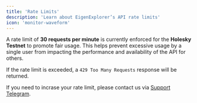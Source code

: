 ```yaml
---
title: 'Rate Limits'
description: 'Learn about EigenExplorer’s API rate limits'
icon: 'monitor-waveform'
---
```


A rate limit of **30 requests per minute** is currently enforced for the **Holesky Testnet** to promote fair usage. This helps prevent excessive usage by a single user from impacting the performance and availability of the API for others.

If the rate limit is exceeded, a `429 Too Many Requests` response will be returned.

If you need to incrase your rate limit, please contact us via [Support Telegram](https://t.me/+siHEtj56TNdmZmU1).
